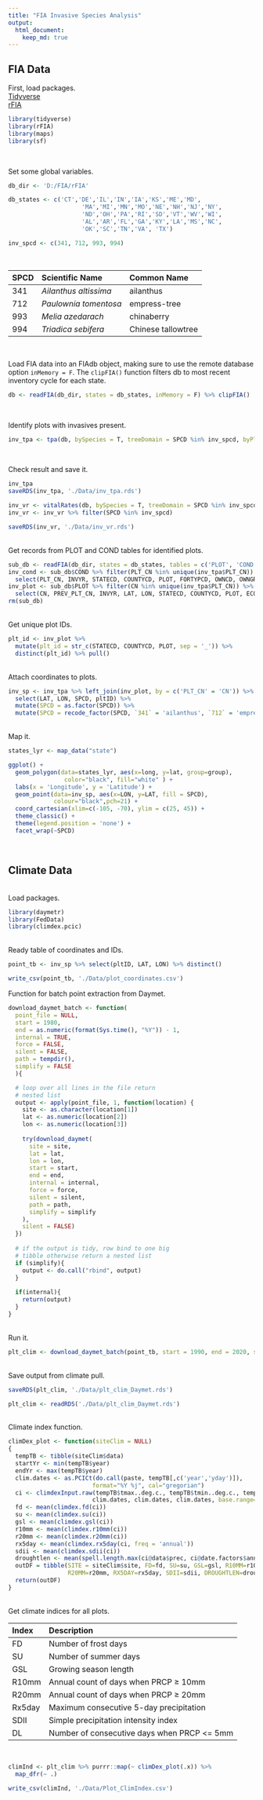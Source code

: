 ```yaml
---
title: "FIA Invasive Species Analysis"
output: 
  html_document: 
    keep_md: true
---
```

## FIA Data
First, load packages.   
[Tidyverse](https://www.tidyverse.org/)<br>
[rFIA](https://rfia.netlify.app/)
```r
library(tidyverse)
library(rFIA)
library(maps)
library(sf)
```
<br>

Set some global variables.
```r
db_dir <- 'D:/FIA/rFIA'

db_states <- c('CT','DE','IL','IN','IA','KS','ME','MD',
                     'MA','MI','MN','MO','NE','NH','NJ','NY',
                     'ND','OH','PA','RI','SD','VT','WV','WI',
                     'AL','AR','FL','GA','KY','LA','MS','NC',
                     'OK','SC','TN','VA', 'TX')

inv_spcd <- c(341, 712, 993, 994)
```
<br>

| SPCD  | Scientific Name       | Common Name        |
|:------|:--------------------- |:-------------------|
| 341   | *Ailanthus altissima* | ailanthus          |
| 712   | *Paulownia tomentosa* | empress-tree       | 
| 993   | *Melia azedarach*     | chinaberry         |
| 994   | *Triadica sebifera*   | Chinese tallowtree |

<br>

Load FIA data into an FIAdb object, making sure to use the remote database option `inMemory = F`.
The `clipFIA()` function filters db to most recent inventory cycle for each state.
```r
db <- readFIA(db_dir, states = db_states, inMemory = F) %>% clipFIA()
```
<br>

Identify plots with invasives present.
```r
inv_tpa <- tpa(db, bySpecies = T, treeDomain = SPCD %in% inv_spcd, byPlot = T)
```
<br>

Check result and save it.
```r
inv_tpa
saveRDS(inv_tpa, './Data/inv_tpa.rds')
```

```r
inv_vr <- vitalRates(db, bySpecies = T, treeDomain = SPCD %in% inv_spcd, byPlot = T)
inv_vr <- inv_vr %>% filter(SPCD %in% inv_spcd)
```

```r
saveRDS(inv_vr, './Data/inv_vr.rds')
```

<br>
Get records from PLOT and COND tables for identified plots.
```r
sub_db <- readFIA(db_dir, states = db_states, tables = c('PLOT', 'COND'))
inv_cond <- sub_db$COND %>% filter(PLT_CN %in% unique(inv_tpa$PLT_CN)) %>% 
  select(PLT_CN, INVYR, STATECD, COUNTYCD, PLOT, FORTYPCD, OWNCD, OWNGRPCD, FORTYPCD, STDSZCD)
inv_plot <- sub_db$PLOT %>% filter(CN %in% unique(inv_tpa$PLT_CN)) %>%
  select(CN, PREV_PLT_CN, INVYR, LAT, LON, STATECD, COUNTYCD, PLOT, ECOSUBCD)
rm(sub_db)
```
<br>
Get unique plot IDs.
```r
plt_id <- inv_plot %>% 
  mutate(plt_id = str_c(STATECD, COUNTYCD, PLOT, sep = '_')) %>% 
  distinct(plt_id) %>% pull()
```
<br>
Attach coordinates to plots.
```r
inv_sp <- inv_tpa %>% left_join(inv_plot, by = c('PLT_CN' = 'CN')) %>% 
  select(LAT, LON, SPCD, pltID) %>% 
  mutate(SPCD = as.factor(SPCD)) %>% 
  mutate(SPCD = recode_factor(SPCD, `341` = 'ailanthus', `712` = 'empress-tree', `993` = 'chinaberry', `994` = 'Chinese tallowtree'))
```
<br>
Map it.
```r
states_lyr <- map_data("state")

ggplot() + 
  geom_polygon(data=states_lyr, aes(x=long, y=lat, group=group),
                color="black", fill="white" ) +
  labs(x = 'Longitude', y = 'Latitude') +
  geom_point(data=inv_sp, aes(x=LON, y=LAT, fill = SPCD),
             colour="black",pch=21) +
  coord_cartesian(xlim=c(-105, -70), ylim = c(25, 45)) +
  theme_classic() +
  theme(legend.position = 'none') +
  facet_wrap(~SPCD)
```
<br>

## Climate Data
<br>
Load packages.
```r
library(daymetr)
library(FedData)
library(climdex.pcic)
```
<br>
Ready table of coordinates and IDs.
```r
point_tb <- inv_sp %>% select(pltID, LAT, LON) %>% distinct()
```
```r
write_csv(point_tb, './Data/plot_coordinates.csv')
```

Function for batch point extraction from Daymet.
```r
download_daymet_batch <- function(
  point_file = NULL,
  start = 1980,
  end = as.numeric(format(Sys.time(), "%Y")) - 1,
  internal = TRUE,
  force = FALSE,
  silent = FALSE,
  path = tempdir(),
  simplify = FALSE
  ){

  # loop over all lines in the file return
  # nested list
  output <- apply(point_file, 1, function(location) {
    site <- as.character(location[1])
    lat <- as.numeric(location[2])
    lon <- as.numeric(location[3])
    
    try(download_daymet(
      site = site,
      lat = lat,
      lon = lon,
      start = start,
      end = end,
      internal = internal,
      force = force,
      silent = silent,
      path = path,
      simplify = simplify
    ),
    silent = FALSE)
  })
  
  # if the output is tidy, row bind to one big
  # tibble otherwise return a nested list
  if (simplify){
    output <- do.call("rbind", output)
  }
  
  if(internal){
    return(output)
  }
}
```
<br>
Run it.
```r
plt_clim <- download_daymet_batch(point_tb, start = 1990, end = 2020, silent = T)
```
<br>
Save output from climate pull.
```r
saveRDS(plt_clim, './Data/plt_clim_Daymet.rds')
```

```r
plt_clim <- readRDS('./Data/plt_clim_Daymet.rds')
```


<br>
Climate index function.
```r
climDex_plot <- function(siteClim = NULL)
{
  tempTB <- tibble(siteClim$data)
  startYr <- min(tempTB$year)
  endYr <- max(tempTB$year)
  clim.dates <- as.PCICt(do.call(paste, tempTB[,c('year','yday')]), 
                        format="%Y %j", cal="gregorian")
  ci <- climdexInput.raw(tempTB$tmax..deg.c., tempTB$tmin..deg.c., tempTB$prcp..mm.day., 
                        clim.dates, clim.dates, clim.dates, base.range=c(startYr,endYr))
  fd <- mean(climdex.fd(ci))
  su <- mean(climdex.su(ci))
  gsl <- mean(climdex.gsl(ci))
  r10mm <- mean(climdex.r10mm(ci))
  r20mm <- mean(climdex.r20mm(ci))
  rx5day <- mean(climdex.rx5day(ci, freq = 'annual'))
  sdii <- mean(climdex.sdii(ci))
  droughtlen <- mean(spell.length.max(ci@data$prec, ci@date.factors$annual, 5, "<=", TRUE))
  outDF = tibble(SITE = siteClim$site, FD=fd, SU=su, GSL=gsl, R10MM=r10mm, 
                 R20MM=r20mm, RX5DAY=rx5day, SDII=sdii, DROUGHTLEN=droughtlen)
  return(outDF)
}
```
<br>
Get climate indices for all plots.

| Index | Description       |
|:------|:--------------------- |
| FD   | Number of frost days |
| SU   | Number of summer days |
| GSL   | Growing season length     |
| R10mm   | Annual count of days when PRCP ≥ 10mm   |
| R20mm   | Annual count of days when PRCP ≥ 20mm   |
| Rx5day   | Maximum consecutive 5-day precipitation   |
| SDII   | Simple precipitation intensity index   |
| DL   | Number of consecutive days when PRCP <= 5mm   |
<br>
```r
climInd <- plt_clim %>% purrr::map(~ climDex_plot(.x)) %>% 
  map_dfr(~ .)
```

```r
write_csv(climInd, './Data/Plot_ClimIndex.csv')
```

